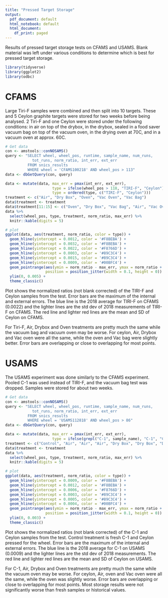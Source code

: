 ```yaml
---
title: "Pressed Target Storage"
output:
  pdf_document: default
  html_notebook: default
  html_document:
    df_print: paged
---
```


Results of pressed target storage tests on CFAMS and USAMS. Blank material was left under various conditions to determine which is best for pressed target storage.


```r
library(tidyverse)
library(ggplot2)
library(odbc)
```


# CFAMS

Large Tiri-F samples were combined and then split into 10 targets. These and 5 Ceylon graphite targets were stored for two weeks before being analysed. 2 Tiri-F and one Ceylon were stored under the following conditions: in air on top of the drybox, in the drybox, sealed in a food saver vacuum bag on top of the vacuum oven, in the drying oven at 70C, and in a vacuum oven at approx. 60C.

```r
# Get data
con <- amstools::conNOSAMS()
query <- "SELECT wheel, wheel_pos, runtime, sample_name, num_runs, 
            tot_runs, norm_ratio, int_err, ext_err
          FROM snics_results
          WHERE wheel = 'CFAMS100218' AND wheel_pos > 113"
data <- dbGetQuery(con, query)

data <- mutate(data, max_err = pmax(int_err, ext_err), 
                     type = ifelse(wheel_pos > 118, "TIRI-F", "Ceylon"),
                     type = ordered(type, c("TIRI-F", "Ceylon")))
treatment <- c("Air", "Dry Box", "Oven", "Vac Oven", "Vac Bag")
data$treatment <- treatment
data$treatment[11:15] <- c("Oven", "Dry Box", "Vac Bag", "Air", "Vac Oven")
data %>%
  select(wheel_pos, type, treatment, norm_ratio, max_err) %>%
  knitr::kable(digits = 5)
```

```r
# plot
ggplot(data, aes(treatment, norm_ratio, color = type)) +
  geom_hline(yintercept = 0.0012, color = '#F8BEBA') +
  geom_hline(yintercept = 0.0032, color = '#F8BEBA') +
  geom_hline(yintercept = 0.0022, color = '#F8766D') +
  geom_hline(yintercept = 0.0003, color = '#89C3C4') +
  geom_hline(yintercept = 0.0015, color = '#89C3C4') +
  geom_hline(yintercept = 0.0009, color = '#00BFC4') +
  geom_pointrange(aes(ymin = norm_ratio - max_err, ymax = norm_ratio + max_err), 
                  position = position_jitter(width = 0.1, height = 0)) +
  ylim(0, 0.005) +
  theme_classic()
```

Plot shows the normalized ratios (not blank corrected) of the TIRI-F and Ceylon samples from the test. Error bars are the maximum of the internal and external errors. The blue line is the 2018 average for TIRI-F on CFAMS (0.0022) and the lighter lines are the std dev of 2018 measurements of TIRI-F on CFAMS. The red line and lighter red lines are the mean and SD of Ceylon on CFAMS.

For Tiri-F, Air, Drybox and Oven treatments are pretty much the same while the vacuum bag and vacuum oven may be worse. For ceylon, Air, Drybox and Vac oven were all the same, while the oven and Vac bag were slightly better. Error bars are overlapping or close to overlapping for most points.


# USAMS

The USAMS experiment was done similarly to the CFAMS experiment. Pooled C-1 was used instead of TIRI-F, and the vacuum bag test was dropped. Samples were stored for about two weeks.

```r
# Get data
con <- amstools::conNOSAMS()
query <- "SELECT wheel, wheel_pos, runtime, sample_name, num_runs, 
            tot_runs, norm_ratio, int_err, ext_err
          FROM snics_results
          WHERE wheel = 'USAMS112818' AND wheel_pos > 86"
data <- dbGetQuery(con, query)

data <- mutate(data, max_err = pmax(int_err, ext_err), 
                     type = ifelse(grepl("C-1", sample_name), "C-1", "Ceylon"))
treatment <- c("Control", "Air", "Air", "Air", "Dry Box", "Dry Box", "Dry Box", "Oven", "Oven", "Oven", "Vac Oven", "Vac Oven", "Vac Oven", "Control", "Control")
data$treatment <- treatment
data %>%
  select(wheel_pos, type, treatment, norm_ratio, max_err) %>%
  knitr::kable(digits = 5)
```


```r
# plot
ggplot(data, aes(treatment, norm_ratio, color = type)) +
  geom_hline(yintercept = 0.0009, color = '#F8BEBA') +
  geom_hline(yintercept = 0.0012, color = '#F8BEBA') +
  geom_hline(yintercept = 0.0006, color = '#F8766D') +
  geom_hline(yintercept = 0.0003, color = '#89C3C4') +
  geom_hline(yintercept = 0.0005, color = '#89C3C4') +
  geom_hline(yintercept = 0.0004, color = '#00BFC4') +
  geom_pointrange(aes(ymin = norm_ratio - max_err, ymax = norm_ratio + max_err), 
                  position = position_jitter(width = 0.1, height = 0)) +
  ylim(0, 0.003) +
  theme_classic()
```

Plot shows the normalized ratios (not blank corrected) of the C-1 and Ceylon samples from the test. Control treatment is fresh C-1 and Ceylon pressed for the wheel. Error bars are the maximum of the internal and external errors. The blue line is the 2018 average for C-1 on USAMS (0.0009) and the lighter lines are the std dev of 2018 measurements. The red line and lighter red lines are the mean and SD of Ceylon on USAMS.

For C-1, Air, Drybox and Oven treatments are pretty much the same while the vacuum oven may be worse. For ceylon, Air, oven and Vac oven were all the same, while the oven was slightly worse. Error bars are overlapping or close to overlapping for most points. Most storage results were not significantly worse than fresh samples or historical values.